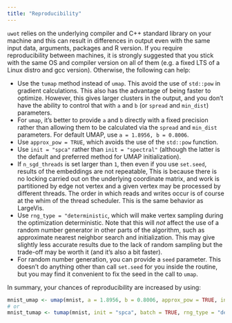 ```yaml
---
title: "Reproducibility"
---
```


`uwot` relies on the underlying compiler and C++ standard library on your
machine and this can result in differences in output even with the same input
data, arguments, packages and R version. If you require reproducibility between
machines, it is strongly suggested that you stick with the same OS and compiler
version on all of them (e.g. a fixed LTS of a Linux distro and gcc version).
Otherwise, the following can help:

* Use the `tumap` method instead of `umap`. This avoid the use of `std::pow` in
gradient calculations. This also has the advantage of being faster to optimize.
However, this gives larger clusters in the output, and you don't have the 
ability to control that with `a` and `b` (or `spread` and `min_dist`)
parameters.
* For `umap`, it's better to provide `a` and `b` directly with a fixed precision
rather than allowing them to be calculated via the `spread` and `min_dist`
parameters. For default UMAP, use `a = 1.8956, b = 0.8006`.
* Use `approx_pow = TRUE`, which avoids the use of the `std::pow` function.
* Use `init = "spca"` rather than `init = "spectral"` (although the latter is 
the default and preferred method for UMAP initialization).
* If `n_sgd_threads` is set larger than `1`, then even if you use `set.seed`,
results of the embeddings are not repeatable, This is because there is no
locking carried out on the underlying coordinate matrix, and work is partitioned
by edge not vertex and a given vertex may be processed by different threads. The
order in which reads and writes occur is of course at the whim of the thread
scheduler. This is the same behavior as LargeVis.
* Use `rng_type = "deterministic`, which will make vertex sampling during the
optimization deterministic. Note that this will *not* affect the use of a random
number generator in other parts of the algorithm, such as approximate nearest
neighbor search and initialization. This may give slightly less accurate results
due to the lack of random sampling but the trade-off may be worth it (and it's
also a bit faster).
* For random number generation, you can provide a `seed` parameter. This doesn't
do anything other than call `set.seed` for you inside the routine, but you may
find it convenient to fix the seed in the call to `umap`.

In summary, your chances of reproducibility are increased by using:

```R
mnist_umap <- umap(mnist, a = 1.8956, b = 0.8006, approx_pow = TRUE, init = "spca", batch = TRUE, rng_type = "deterministic", seed = 42)
# or
mnist_tumap <- tumap(mnist, init = "spca", batch = TRUE, rng_type = "deterministic", seed = 42)
```
